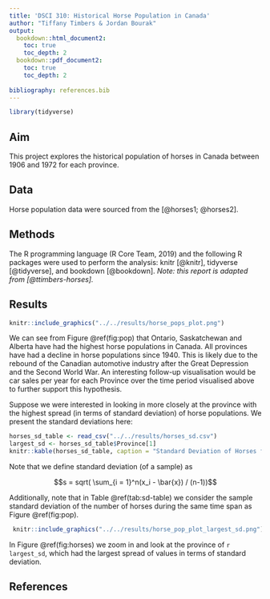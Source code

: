 ```yaml
---
title: 'DSCI 310: Historical Horse Population in Canada'
author: "Tiffany Timbers & Jordan Bourak"
output:
  bookdown::html_document2:
    toc: true
    toc_depth: 2
  bookdown::pdf_document2:
    toc: true
    toc_depth: 2
    
bibliography: references.bib
---
```

```r
library(tidyverse)
```

## Aim

This project explores the historical population of horses in Canada between 1906 and 1972 for each province.

## Data

Horse population data were sourced from the [@horses1; @horses2].

## Methods

The R programming language (R Core Team, 2019) and the following R packages were used to perform the analysis: knitr [@knitr], tidyverse [@tidyverse], and bookdown [@bookdown]. *Note: this report is adapted from [@ttimbers-horses].*

## Results

```r
knitr::include_graphics("../../results/horse_pops_plot.png")
```

We can see from Figure \@ref(fig:pop) that Ontario, Saskatchewan and Alberta have had the highest horse populations in Canada. All provinces have had a decline in horse populations since 1940. This is likely due to the rebound of the Canadian automotive industry after the Great Depression and the Second World War. An interesting follow-up visualisation would be car sales per year for each Province over the time period visualised above to further support this hypothesis.

Suppose we were interested in looking in more closely at the province with the highest spread (in terms of standard deviation) of horse populations. We present the standard deviations here:

```r
horses_sd_table <- read_csv("../../results/horses_sd.csv")
largest_sd <- horses_sd_table$Province[1]
knitr::kable(horses_sd_table, caption = "Standard Deviation of Horses from 1906 - 1972")
```

Note that we define standard deviation (of a sample) as

$$s = sqrt( \sum_{i = 1}^n(x_i - \bar{x}) / (n-1))$$

Additionally, note that in Table \@ref(tab:sd-table) we consider the sample standard deviation of the number of horses during the same time span as Figure \@ref(fig:pop).

```r
 knitr::include_graphics("../../results/horse_pop_plot_largest_sd.png")
```

In Figure \@ref(fig:horses) we zoom in and look at the province of `r largest_sd`, which had the largest spread of values in terms of standard deviation.


## References
